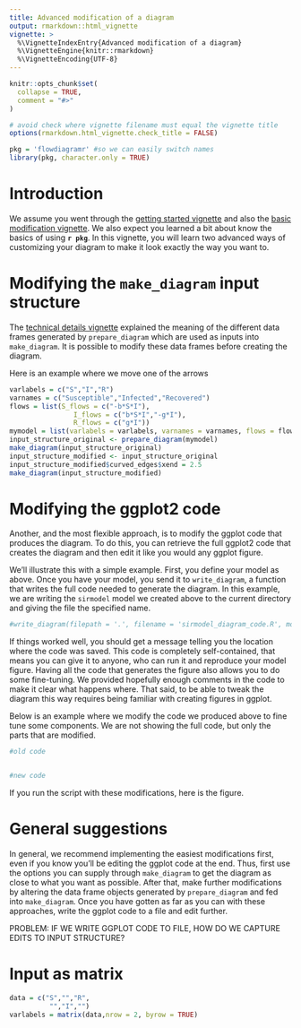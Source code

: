 ```yaml
---
title: Advanced modification of a diagram 
output: rmarkdown::html_vignette
vignette: >
  %\VignetteIndexEntry{Advanced modification of a diagram}
  %\VignetteEngine{knitr::rmarkdown}
  %\VignetteEncoding{UTF-8}
---
```


```r
knitr::opts_chunk$set(
  collapse = TRUE,
  comment = "#>"
)

# avoid check where vignette filename must equal the vignette title
options(rmarkdown.html_vignette.check_title = FALSE)
```

```r
pkg = 'flowdiagramr' #so we can easily switch names
library(pkg, character.only = TRUE)
```

# Introduction

We assume you went through the [getting started vignette]() and also the [basic modification vignette]().
We also expect you learned a bit about 
know the basics of using **`r pkg`**. 
In this vignette, you will learn two advanced ways of customizing your diagram to make it look exactly the way you want to.


# Modifying the `make_diagram` input structure

The [technical details vignette]() explained the meaning of the different data frames generated by `prepare_diagram` which are used as inputs into `make_diagram`. It is possible to modify these data frames before creating the diagram. 

Here is an example where we move one of the arrows

```r
varlabels = c("S","I","R")
varnames = c("Susceptible","Infected","Recovered")
flows = list(S_flows = c("-b*S*I"), 
                I_flows = c("b*S*I","-g*I"), 
                R_flows = c("g*I"))
mymodel = list(varlabels = varlabels, varnames = varnames, flows = flows)
input_structure_original <- prepare_diagram(mymodel)
make_diagram(input_structure_original)
input_structure_modified <- input_structure_original
input_structure_modified$curved_edges$xend = 2.5
make_diagram(input_structure_modified)
```




# Modifying the ggplot2 code

Another, and the most flexible approach, is to modify the ggplot code that produces the diagram. To do this, you can retrieve the full ggplot2 code that creates the diagram and then edit it like you would any ggplot figure. 

We'll illustrate this with a simple example. First, you define your model as above. Once you have your model, you send it to `write_diagram`, a function that writes the full code needed to generate the diagram. In this example, we are writing the `sirmodel` model we created above to the current directory and giving the file the specified name.

```r
#write_diagram(filepath = '.', filename = 'sirmodel_diagram_code.R', model = sirmodel)
```

If things worked well, you should get a message telling you the location where the code was saved.
This code is completely self-contained, that means you can give it to anyone, who can run it and reproduce your model figure.
Having all the code that generates the figure also allows you to do some fine-tuning. We provided hopefully enough comments in the code to make it clear what happens where. That said, to be able to tweak the diagram this way requires being familiar with creating figures in ggplot.

Below is an example where we modify the code we produced above to fine tune some components. We are not showing the full code, but only the parts that are modified.


```r
#old code


#new code


```


If you run the script with these modifications, here is the figure.


# General suggestions

In general, we recommend implementing the easiest modifications first, even if you know you'll be editing the ggplot code at the end. Thus, first use the options you can supply through `make_diagram` to get the diagram as close to what you want as possible. After that, make further modifications by altering the data frame objects generated by `prepare_diagram` and fed into `make_diagram`. Once you have gotten as far as you can with these approaches, write the ggplot code to a file and edit further.

PROBLEM: IF WE WRITE GGPLOT CODE TO FILE, HOW DO WE CAPTURE EDITS TO INPUT STRUCTURE?


# Input as matrix
```r
data = c("S","","R",
          "","I","")
varlabels = matrix(data,nrow = 2, byrow = TRUE)
```



